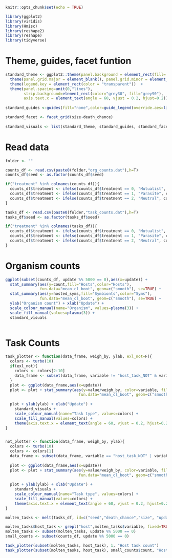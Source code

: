 ```r
knitr::opts_chunk$set(echo = TRUE)

library(ggplot2)
library(viridis)
library(Hmisc)
library(reshape2) 
library(reshape) 
library(tidyverse)
```

# Theme, guides, facet funtion

```r
standard_theme <- ggplot2::theme(panel.background = element_rect(fill='white', colour='black')) + 
  theme(panel.grid.major = element_blank(), panel.grid.minor = element_blank()) +
  theme(legend.key = element_rect(color = "transparent"))  + 
  theme(panel.spacing=unit(0,"lines"),
        strip.background=element_rect(color="grey30", fill="grey90"),
        axis.text.x = element_text(angle = 60, vjust = 0.2, hjust=0.2))
  
standard_guides <-guides(fill="none",color=guide_legend(override.aes=list(fill=NA))) 

standard_facet <- facet_grid(size~death_chance) 
        
standard_visuals <- list(standard_theme, standard_guides, standard_facet)
```

# Read data

```r
folder <- ""
```

```r
counts_df <- read.csv(paste0(folder,"org_counts.dat"),h=T)
counts_df$seed <- as.factor(counts_df$seed)

if("treatment" %in% colnames(counts_df)){
  counts_df$treatment <- ifelse(counts_df$treatment == 0, "Mutualist", counts_df$treatment)
  counts_df$treatment <- ifelse(counts_df$treatment == 1, "Parasite", counts_df$treatment)
  counts_df$treatment <- ifelse(counts_df$treatment == 2, "Neutral", counts_df$treatment)
}
```

```r
tasks_df <- read.csv(paste0(folder,"task_counts.dat"),h=T)
tasks_df$seed <- as.factor(tasks_df$seed)

if("treatment" %in% colnames(tasks_df)){
  counts_df$treatment <- ifelse(counts_df$treatment == 0, "Mutualist", counts_df$treatment)
  counts_df$treatment <- ifelse(counts_df$treatment == 1, "Parasite", counts_df$treatment)
  counts_df$treatment <- ifelse(counts_df$treatment == 2, "Neutral", counts_df$treatment)
}
```

# Organism counts

```r
ggplot(subset(counts_df, update %% 5000 == 0),aes(x=update)) + 
  stat_summary(aes(y=count,fill="Hosts",color="Hosts"),
               fun.data="mean_cl_boot", geom=c("smooth"), se=TRUE) +
  stat_summary(aes(y=hosted_syms,fill="Symbionts",color="Syms"),
               fun.data="mean_cl_boot", geom=c("smooth"), se=TRUE) +
  ylab("Organism count") + xlab("Update") +
  scale_colour_manual(name="Organism", values=plasma(3)) + 
  scale_fill_manual(values=plasma(3)) + 
  standard_visuals
 
```

# Task Counts

```r
task_plotter <- function(data_frame, weigh_by, ylab, exl_not=F){
  colors <- turbo(10)
  if(exl_not){
    colors <- colors[2:10]
    data_frame <- subset(data_frame, variable != "host_task_NOT" & variable != "sym_task_NOT")
  }
  plot <- ggplot(data_frame,aes(x=update))  
  plot <- plot + stat_summary(aes(y=value/weigh_by, color=variable, fill=variable),
                                fun.data="mean_cl_boot", geom=c("smooth"), se=TRUE) 
  
  plot + ylab(ylab) + xlab("Update") +
    standard_visuals +  
    scale_colour_manual(name="Task type", values=colors) + 
    scale_fill_manual(values=colors) + 
    theme(axis.text.x = element_text(angle = 60, vjust = 0.2, hjust=0.2)) 
}


not_plotter <- function(data_frame, weigh_by, ylab){
  colors <- turbo(10)
  colors <- colors[1]
  data_frame <- subset(data_frame, variable == "host_task_NOT" | variable == "sym_task_NOT")
  
  plot <- ggplot(data_frame,aes(x=update))  
  plot <- plot + stat_summary(aes(y=value/weigh_by, color=variable, fill=variable),
                                fun.data="mean_cl_boot", geom=c("smooth"), se=TRUE) 
  
  plot + ylab(ylab) + xlab("Update") +
    standard_visuals +  
    scale_colour_manual(name="Task type", values=colors) + 
    scale_fill_manual(values=colors) + 
    theme(axis.text.x = element_text(angle = 60, vjust = 0.2, hjust=0.2)) 
}
```

```r
molten_tasks <- melt(tasks_df, id=c("seed","death_chance","size", "update"))

molten_tasks$host_task <- grepl("host",molten_tasks$variable, fixed=TRUE)
molten_tasks <- subset(molten_tasks, update %% 5000 == 0)
small_counts <- subset(counts_df, update %% 5000 == 0)
```

```r
task_plotter(subset(molten_tasks, host_task), 1, "Host task count")
task_plotter(subset(molten_tasks, host_task), small_counts$count, "Host task count / Host count")
```

